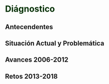 # **<span style="color:#003300;">Diágnostico</span>** {#dianostico}


## Antecendentes

## Situación Actual y Problemática

## Avances 2006-2012

## Retos 2013-2018
